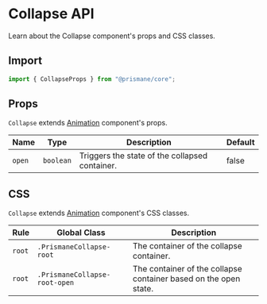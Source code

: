 # Collapse API

Learn about the Collapse component's props and CSS classes.

## Import

```js
import { CollapseProps } from "@prismane/core";
```

## Props

`Collapse` extends [Animation](/docs/components-api/animation-api) component's props.

| Name   | Type      | Description                                    | Default |
| ------ | --------- | ---------------------------------------------- | ------- |
| `open` | `boolean` | Triggers the state of the collapsed container. | false   |

## CSS

`Collapse` extends [Animation](/docs/components-api/animation-api) component's CSS classes.

| Rule   | Global Class                  | Description                                                      |
| ------ | ----------------------------- | ---------------------------------------------------------------- |
| `root` | `.PrismaneCollapse-root`      | The container of the collapse container.                         |
| `root` | `.PrismaneCollapse-root-open` | The container of the collapse container based on the open state. |
